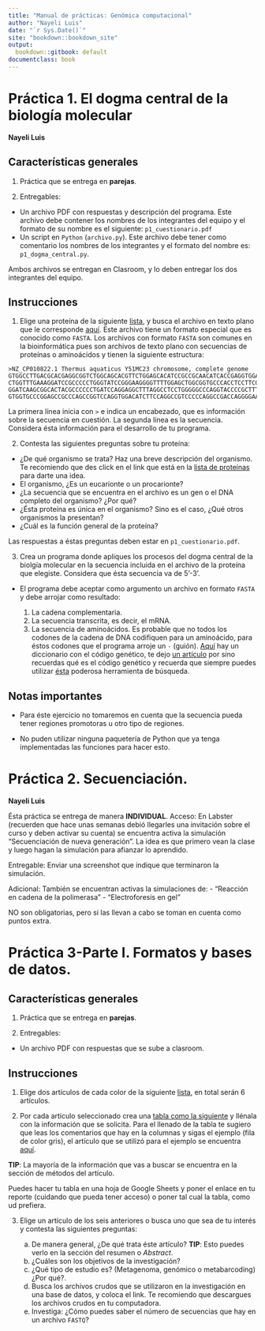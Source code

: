 ```yaml
--- 
title: "Manual de prácticas: Genómica computacional"
author: "Nayeli Luis"
date: "`r Sys.Date()`"
site: "bookdown::bookdown_site"
output:
  bookdown::gitbook: default
documentclass: book
---
```


# Práctica 1. El dogma central de la biología molecular
**Nayeli Luis**

## Características generales

1. Práctica que se entrega en **parejas**. 

2. Entregables: 
  * Un archivo PDF con respuestas y descripción del programa. Este archivo debe contener los nombres de los integrantes del equipo y el formato de su nombre es el siguiente: `p1_cuestionario.pdf`
  * Un script en `Python` (`archivo.py`). Este archivo debe tener como comentario los nombres de los integrantes y el formato del nombre es: `p1_dogma_central.py`.
  
Ambos archivos se entregan en Clasroom, y lo deben entregar los dos integrantes del equipo. 

## Instrucciones 

1. Elige una proteína de la siguiente [lista](https://docs.google.com/spreadsheets/d/1TBy1Zj1-M_0Lus6P_ctn-gPXrQyMteOswhn6qg6aeNA/edit?usp=sharing), y busca el archivo en texto plano que le corresponde [aquí](https://drive.google.com/drive/folders/1c1_6uKjQZvAfL6_UO9m_yyTb7GRtYNgM?usp=sharing). Este archivo tiene un formato especial que es conocido como `FASTA`. Los archivos con formato `FASTA` son comunes en la bioinformática pues son archivos de texto plano con secuencias de proteínas o aminoácidos y tienen la siguiente estructura: 

```
>NZ_CP010822.1 Thermus aquaticus Y51MC23 chromosome, complete genome
GTGGCCTTGACGCACGAGGCGGTCTGGCAGCACGTTCTGGAGCACATCCGCCGCAACATCACCGAGGTGGAGTACCACAC
CTGGTTTGAAAGGATCCGCCCCCTGGGTATCCGGGAAGGGGTTTTGGAGCTGGCGGTGCCCACCTCCTTCGCCCTGGACT
GGATCAAGCGGCACTACGCCCCCCTGATCCAGGAGGCTTTAGGCCTCCTGGGGGCCCAGGTACCCCGCTTTGAGCTTTTG
GTGGTGCCCGGAGCCGCCCAGCCGGTCCAGGTGGACATCTTCCAGGCCGTCCCCCAGGCCGACCAGGGGAAGTCCAAGCT
```

La primera línea inicia con `>` e indica un encabezado, que es información sobre la 
secuencia en cuestión. La segunda línea es la secuencia. Considera ésta información para el desarrollo de tu programa. 

2. Contesta las siguientes preguntas sobre tu proteína: 

  * ¿De qué organismo se trata? Haz una breve descripción del organismo. Te recomiendo que des click en el link que está en la [lista de proteínas](https://docs.google.com/spreadsheets/d/1TBy1Zj1-M_0Lus6P_ctn-gPXrQyMteOswhn6qg6aeNA/edit?usp=sharing) para darte una idea.
  * El organismo, ¿Es un eucarionte o un procarionte?
  * ¿La secuencia que se encuentra en el archivo es un gen o el DNA completo del organismo? ¿Por qué?
  * ¿Ésta proteína es única en el organismo? Sino es el caso, ¿Qué otros organismos la presentan?
  * ¿Cuál es la función general de la proteína?
  
Las respuestas a éstas preguntas deben estar en `p1_cuestionario.pdf`.

3. Crea un programa donde apliques los procesos del dogma central de la biolgía molecular en la secuencia incluida en el archivo de la proteína que elegiste. Considera que ésta secuencia va de 5'-3'.

* El programa debe aceptar como argumento un archivo en formato `FASTA` y debe arrojar como resultado:

  1. La cadena complementaria. 
  2. La secuencia transcrita, es decir, el mRNA.
  3. La secuencia de aminoácidos. Es probable que no todos los codones de la cadena de DNA codifiquen para un aminoácido, para éstos codones que el programa arroje un `-` (guión). [Aquí](https://drive.google.com/file/d/1JUFit6yqjYt2Pm2zV_Se1zSFxw_QOjcL/view?usp=sharing) hay un diccionario con el código genético, te dejo [un artículo](https://es.khanacademy.org/science/ap-biology/gene-expression-and-regulation/translation/a/the-genetic-code-discovery-and-properties) por sino recuerdas qué es el código genético y recuerda que siempre puedes utilizar [ésta](https://www.google.com.mx/?hl=es-419) poderosa herramienta de búsqueda.
  

## Notas importantes

* Para éste ejercicio no tomaremos en cuenta que la secuencia pueda tener regiones promotoras u otro tipo de regiones. 

* No puden utilizar ninguna paquetería de Python que ya tenga implementadas las funciones para hacer esto.
  
# Práctica 2. Secuenciación. 
**Nayeli Luis**

Ésta práctica se entrega de manera **INDIVIDUAL**.
Acceso: En Labster (recuerden que hace unas semanas debió llegarles una invitación sobre el curso y deben activar su cuenta) se encuentra activa la simulación "Secuenciación de nueva generación". La idea es que primero vean la clase y luego hagan la simulación para afianzar lo aprendido. 

Entregable: Enviar una screenshot que indique que terminaron la simulación.

Adicional: También se encuentran activas la simulaciones de: 
- "Reacción en cadena de la polimerasa"
- "Electroforesis en gel"

NO son obligatorias, pero si las llevan a cabo se toman en cuenta como puntos extra.

# Práctica 3-Parte I. Formatos y bases de datos. 

## Características generales

1. Práctica que se entrega en **parejas**. 

2. Entregables: 
  * Un archivo PDF con respuestas que se sube a clasroom. 
  
## Instrucciones 

1. Elige dos artículos de cada color de la siguiente [lista](https://docs.google.com/spreadsheets/d/1y6yJ9gKC70aSWsxvxTCDHl0-zTTwOJgP/edit?usp=sharing&ouid=117981748854039384449&rtpof=true&sd=true), en total serán 6 artículos. 

2. Por cada artículo seleccionado crea una [tabla como la siguiente](https://docs.google.com/spreadsheets/d/1sVHVqroQYSNat6CuqrsnhzpsABjypmpEzu80JC6bT4E/edit?usp=sharing) y llénala con la información que se solicita. 
Para el llenado de la tabla te sugiero que leas los comentarios que hay en la columnas y sigas el ejemplo (fila de color gris), el artículo que se utilizó para el ejemplo se encuentra [aquí](https://drive.google.com/file/d/104waCTT23G_4Df_Cdx0wYmr4YBLvyqOt/view?usp=share_link). 

**TIP**: La mayoría de la información que vas a buscar se encuentra en la sección de métodos del artículo.

Puedes hacer tu tabla en una hoja de Google Sheets y poner el enlace en tu reporte (cuidando que pueda tener acceso) o poner tal cual la tabla, como ud prefiera. 


3. Elige un artículo de los seis anteriores o busca uno que sea de tu interés y contesta las siguientes preguntas: 

    a. De manera general, ¿De qué trata éste artículo? **TIP**: Esto puedes verlo en la sección del resumen o *Abstract*.
    b. ¿Cuáles son los objetivos de la investigación? 
    c. ¿Qué tipo de estudio es? (Metagenoma, genómico o metabarcoding)¿Por qué?.
    d. Busca los archivos crudos que se utilizaron en la investigación en una base de datos, y coloca el link. Te recomiendo que descargues los archivos crudos en tu computadora. 
    e. Investiga: ¿Cómo puedes saber el número de secuencias que hay en un archivo `FASTQ`?






